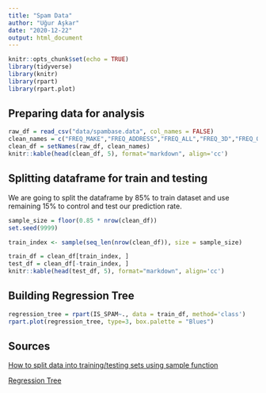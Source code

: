 ```yaml
---
title: "Spam Data"
author: "Uğur Aşkar"
date: "2020-12-22"
output: html_document
---
```


```r
knitr::opts_chunk$set(echo = TRUE)
library(tidyverse)
library(knitr)
library(rpart)
library(rpart.plot)
```

## Preparing data for analysis

```r
raw_df = read_csv("data/spambase.data", col_names = FALSE)
clean_names = c("FREQ_MAKE","FREQ_ADDRESS","FREQ_ALL","FREQ_3D","FREQ_OUR","FREQ_OVER","FREQ_REMOVE","FREQ_INTERNET","FREQ_ORDER","FREQ_MAIL","FREQ_RECEIVE","FREQ_WILL","FREQ_PEOPLE","FREQ_REPORT","FREQ_ADDRESSES","FREQ_FREE","FREQ_BUSINESS","FREQ_EMAIL","FREQ_YOU","FREQ_CREDIT","FREQ_YOUR","FREQ_FONT","FREQ_000","FREQ_MONEY","FREQ_HP","FREQ_HPL","FREQ_GEORGE","FREQ_650","FREQ_LAB","FREQ_LABS","FREQ_TELNET","FREQ_857","FREQ_DATA","FREQ_415","FREQ_85","FREQ_TECHNOLOGY","FREQ_1999","FREQ_PARTS","FREQ_PM","FREQ_DIRECT","FREQ_CS","FREQ_MEETING","FREQ_ORIGINAL","FREQ_PROJECT","FREQ_RE","FREQ_EDU","FREQ_TABLE","FREQ_CONFERENCE","FREQ_;","FREQ_(","FREQ_[","FREQ_!","FREQ_$","FREQ_#","LENGTH_AVERAGE","LENGTH_LONGEST","LENGTH_TOTAL","IS_SPAM")
clean_df = setNames(raw_df, clean_names)
knitr::kable(head(clean_df, 5), format="markdown", align='cc')
```

## Splitting dataframe for train and testing

We are going to split the dataframe by 85% to train dataset and use remaining 15% to control and test our prediction rate. 

```r
sample_size = floor(0.85 * nrow(clean_df))
set.seed(9999)

train_index <- sample(seq_len(nrow(clean_df)), size = sample_size)

train_df = clean_df[train_index, ]
test_df = clean_df[-train_index, ]
knitr::kable(head(test_df, 5), format="markdown", align='cc')
```
## Building Regression Tree

```r
regression_tree = rpart(IS_SPAM~., data = train_df, method='class')
rpart.plot(regression_tree, type=3, box.palette = "Blues")
```

## Sources

[How to split data into training/testing sets using sample function](https://stackoverflow.com/questions/17200114/how-to-split-data-into-training-testing-sets-using-sample-function)

[Regression Tree](https://www.rdocumentation.org/packages/rpart/versions/4.1-15/topics/rpart)